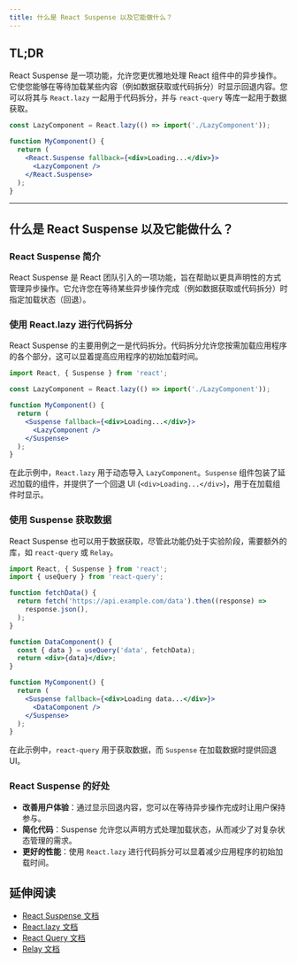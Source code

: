 ```yaml
---
title: 什么是 React Suspense 以及它能做什么？
---
```


## TL;DR

React Suspense 是一项功能，允许您更优雅地处理 React 组件中的异步操作。它使您能够在等待加载某些内容（例如数据获取或代码拆分）时显示回退内容。您可以将其与 `React.lazy` 一起用于代码拆分，并与 `react-query` 等库一起用于数据获取。

```jsx
const LazyComponent = React.lazy(() => import('./LazyComponent'));

function MyComponent() {
  return (
    <React.Suspense fallback={<div>Loading...</div>}>
      <LazyComponent />
    </React.Suspense>
  );
}
```

***

## 什么是 React Suspense 以及它能做什么？

### React Suspense 简介

React Suspense 是 React 团队引入的一项功能，旨在帮助以更具声明性的方式管理异步操作。它允许您在等待某些异步操作完成（例如数据获取或代码拆分）时指定加载状态（回退）。

### 使用 React.lazy 进行代码拆分

React Suspense 的主要用例之一是代码拆分。代码拆分允许您按需加载应用程序的各个部分，这可以显着提高应用程序的初始加载时间。

```jsx
import React, { Suspense } from 'react';

const LazyComponent = React.lazy(() => import('./LazyComponent'));

function MyComponent() {
  return (
    <Suspense fallback={<div>Loading...</div>}>
      <LazyComponent />
    </Suspense>
  );
}
```

在此示例中，`React.lazy` 用于动态导入 `LazyComponent`。`Suspense` 组件包装了延迟加载的组件，并提供了一个回退 UI (`<div>Loading...</div>`)，用于在加载组件时显示。

### 使用 Suspense 获取数据

React Suspense 也可以用于数据获取，尽管此功能仍处于实验阶段，需要额外的库，如 `react-query` 或 `Relay`。

```jsx
import React, { Suspense } from 'react';
import { useQuery } from 'react-query';

function fetchData() {
  return fetch('https://api.example.com/data').then((response) =>
    response.json(),
  );
}

function DataComponent() {
  const { data } = useQuery('data', fetchData);
  return <div>{data}</div>;
}

function MyComponent() {
  return (
    <Suspense fallback={<div>Loading data...</div>}>
      <DataComponent />
    </Suspense>
  );
}
```

在此示例中，`react-query` 用于获取数据，而 `Suspense` 在加载数据时提供回退 UI。

### React Suspense 的好处

* **改善用户体验**：通过显示回退内容，您可以在等待异步操作完成时让用户保持参与。
* **简化代码**：Suspense 允许您以声明方式处理加载状态，从而减少了对复杂状态管理的需求。
* **更好的性能**：使用 `React.lazy` 进行代码拆分可以显着减少应用程序的初始加载时间。

## 延伸阅读

* [React Suspense 文档](https://react.dev/reference/react/Suspense)
* [React.lazy 文档](https://react.dev/reference/react/lazy)
* [React Query 文档](https://react-query.tanstack.com/)
* [Relay 文档](https://relay.dev/docs/en/experimental/api-reference#suspense)
